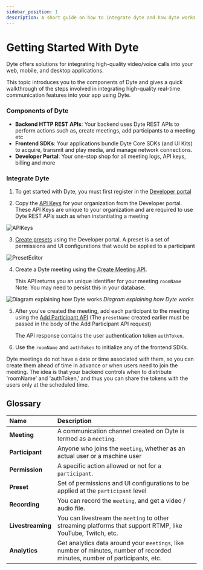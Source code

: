 ```yaml
---
sidebar_position: 1
description: A short guide on how to integrate dyte and how dyte works with your application
---
```


# Getting Started With Dyte

Dyte offers solutions for integrating high-quality video/voice calls into your web, mobile, and desktop applications. 

This topic introduces you to the components of Dyte and gives a quick walkthrough of the steps involved in integrating high-quality real-time communication features into your app using Dyte.

### Components of Dyte

- **Backend HTTP REST APIs**: Your backend uses Dyte REST APIs to perform actions such as, create meetings, add participants to a meeting etc
- **Frontend SDKs**: Your applications bundle Dyte Core SDKs (and UI Kits) to acquire, transmit and play media, and manage network connections.
- **Developer Portal**: Your one-stop shop for all meeting logs, API keys, billing and more

### Integrate Dyte

1. To get started with Dyte, you must first register in the [Developer portal](https://dev.dyte.io)

2. Copy the [API Keys](https://dev.dyte.io/apikeys) for your organization from the Developer portal. These API Keys are unique to your organization and are required to use Dyte REST APIs such as when instantiating a meeting

![APIKeys](/static/home/api-keys.png)

3. [Create presets](https://dev.dyte.io/roles-presets) using the Developer portal. A preset is a set of permissions and UI configurations that would be applied to a participant

![PresetEditor](/static/home/create-preset.png)

4. Create a Dyte meeting using the [Create Meeting API](https://docs.dyte.io/api#/operations/create_meeting). 
    
    This API returns you an unique identifier for your meeting `roomName`<br/>
    Note: You may need to persist this in your database.

![Diagram explaining how Dyte works](/static/home/how-dyte-works-v1.png)
_Diagram explaining how Dyte works_


5. After you've created the meeting, add each participant to the meeting using the [Add Participant API](https://docs.dyte.io/api#/operations/add_participant)
    (The `presetName` created earlier must be passed in the body of the Add Participant API request)

    The API response  contains the user authentication token `authToken`.

6. Use the `roomName` and `authToken` to initialize any of the frontend SDKs.


Dyte meetings do not have a date or time associated with them, so you can create them ahead of time in advance or when users need to join the meeting. The idea is that your backend controls when to distribute 'roomName' and 'authToken,' and thus you can share the tokens with the users only at the scheduled time.


## Glossary

| Name              | Description                                                                                                                                                                                   |
| :---------------- | :-------------------------------------------------------------------------------------------------------------------------------------------------------------------------------------------- |
| **Meeting**       | A communication channel created on Dyte is termed as a `meeting`.                                                                                                                          |
| **Participant**   | Anyone who joins the `meeting`, whether as an actual user or a machine user                                                                                                      |
| **Permission**    | A specific action allowed or not for a `participant`.                                                                                                                                    |
| **Preset**        | Set of permissions and UI configurations to be applied at the `participant` level                                                                                  |
| **Recording**     | You can record the `meeting`, and get a video / audio file.                                                                                                                                   |
| **Livestreaming** | You can livestream the `meeting` to other streaming platforms that support RTMP, like YouTube, Twitch, etc.                                                                                   |
| **Analytics**     | Get analytics data around your `meetings`, like number of minutes, number of recorded minutes, number of participants, etc.                                                                   |

<!-- For a guided tutorial on how to start from scratch, pick from one of the [client SDKs](/#web-sdks) that suits you best! -->
